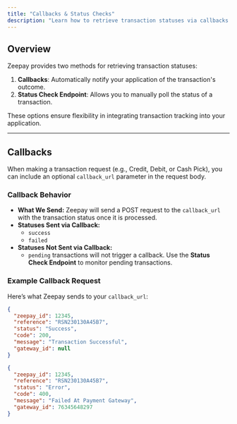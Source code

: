 ```yaml
---
title: "Callbacks & Status Checks"
description: "Learn how to retrieve transaction statuses via callbacks or the status check endpoint."
---
```


## Overview

Zeepay provides two methods for retrieving transaction statuses:

1. **Callbacks**: Automatically notify your application of the transaction's outcome.
2. **Status Check Endpoint**: Allows you to manually poll the status of a transaction.

These options ensure flexibility in integrating transaction tracking into your application.

---

## Callbacks

When making a transaction request (e.g., Credit, Debit, or Cash Pick), you can include an optional `callback_url` parameter in the request body.

### Callback Behavior

- **What We Send:** Zeepay will send a POST request to the `callback_url` with the transaction status once it is processed.
- **Statuses Sent via Callback:**
  - `success`
  - `failed`
- **Statuses Not Sent via Callback:**
  - `pending` transactions will not trigger a callback. Use the **Status Check Endpoint** to monitor pending transactions.

### Example Callback Request

Here’s what Zeepay sends to your `callback_url`:

```json
{
  "zeepay_id": 12345,
  "reference": "RSN230130A45B7",
  "status": "Success",
  "code": 200,
  "message": "Transaction Successful",
  "gateway_id": null
}
```

```json
{
  "zeepay_id": 12345,
  "reference": "RSN230130A45B7",
  "status": "Error",
  "code": 400,
  "message": "Failed At Payment Gateway",
  "gateway_id": 76345648297
}
```
